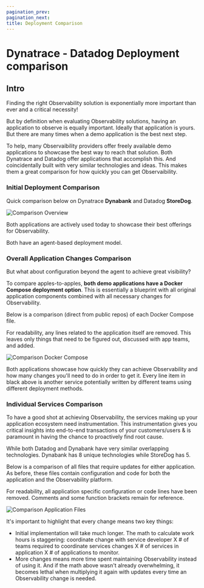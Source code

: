 ```yaml
---
pagination_prev:
pagination_next:
title: Deployment Comparison
---
```


# Dynatrace - Datadog Deployment comparison

## Intro

Finding the right Observability solution is exponentially more important than ever and a critical necessity!

But by definition when evaluating Observability solutions, having an application to observe is equally important.
Ideally that application is yours. But there are many times when a demo application is the best next step.

To help, many Observaibility providers offer freely available demo applications to showcase the best way to reach that solution. Both Dynatrace and Datadog offer applications that accomplish this. And coincidentally built with very similar technologies and ideas. This makes them a great comparison for how quickly you can get Observaibility.

### Initial Deployment Comparison

Quick comparison below on Dynatrace **Dynabank** and Datadog **StoreDog**.

![Comparison Overview](/img/compare1.png)

Both applications are actively used today to showcase their best offerings for Observability.

Both have an agent-based deployment model.

### Overall Application Changes Comparison

But what about configuration beyond the agent to achieve great visibility?

To compare apples-to-apples, **both demo applications have a Docker Compose deployment option**. This is essentially a blueprint with all original application components combined with all necessary changes for Observability.

Below is a comparison (direct from public repos) of each Docker Compose file.

For readability, any lines related to the application itself are removed. This leaves only things that need to be figured out, discussed with app teams, and added.

![Comparison Docker Compose](/img/compare2.png)

Both applications showcase how quickly they can achieve Observability and how many changes you'll need to do in order to get it. Every line item in black above is another service potentially written by different teams using different deployment methods.

### Individual Services Comparison

To have a good shot at achieving Observability, the services making up your application ecosystem need instrumentation. This instrumentation gives you critical insights into end-to-end transactions of your customers/users & is paramount in having the chance to proactively find root cause.

While both Datadog and Dynabank have very similar overlapping technologies. Dynabank has 8 unique technologies while StoreDog has 5.

Below is a comparison of all files that require updates for either application. As before, these files contain configuration and code for both the application and the Observability platform.

For readability, all application specific configuration or code lines have been removed. Comments and some function brackets remain for reference.

![Comparison Application Files](/img/compare3.png)

It's important to highlight that every change means two key things:

- Initial implementation will take much longer. The math to calculate work hours is staggering: coordinate change with service developer X # of teams required to coordinate services changes X # of services in application X # of applications to monitor.
- More changes means more time spent maintaining Observability instead of using it. And if the math above wasn't already overwhelming, it becomes lethal when multiplying it again with updates every time an Observability change is needed.
